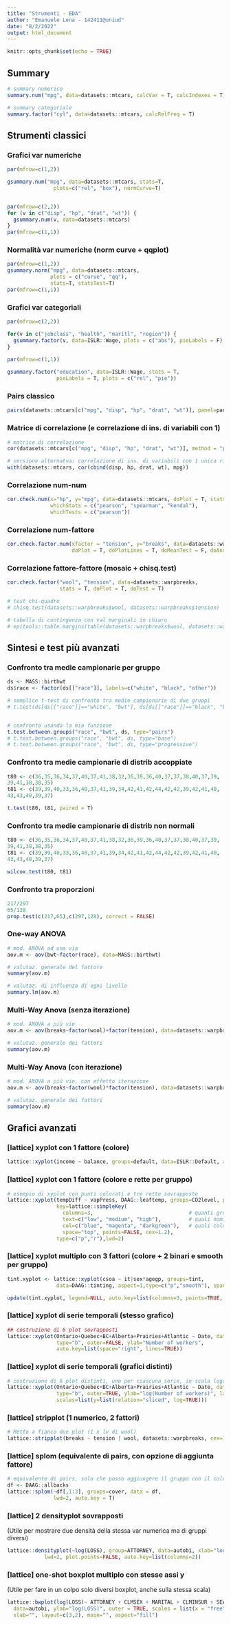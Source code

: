 ```yaml
---
title: "Strumenti - EDA"
author: "Emanuele Lena - 142411@uniud"
date: "8/2/2022"
output: html_document
---
```


```r
knitr::opts_chunk$set(echo = TRUE)
```


## Summary

```r
# summary numerico
summary.num("mpg", data=datasets::mtcars, calcVar = T, calcIndexes = T)

# summary categoriale
summary.factor("cyl", data=datasets::mtcars, calcRelFreq = T)


```


## Strumenti classici

### Grafici var numeriche

```r
par(mfrow=c(1,2))

gsummary.num("mpg", data=datasets::mtcars, stats=T, 
               plots=c("rel", "box"), normCurve=T)


par(mfrow=c(2,2))
for (v in c("disp", "hp", "drat", "wt")) {
  gsummary.num(v, data=datasets::mtcars)
}
par(mfrow=c(1,1))

```

### Normalità var numeriche (norm curve + qqplot)

```r
par(mfrow=c(1,2))
gsummary.norm("mpg", data=datasets::mtcars, 
              plots = c("curve", "qq"), 
              stats=T, statsTest=T)
par(mfrow=c(1,1))
```

### Grafici var categoriali

```r
par(mfrow=c(2,2))

for(v in c("jobclass", "health", "maritl", "region")) {
  gsummary.factor(v, data=ISLR::Wage, plots = c("abs"), pieLabels = F)
}
  
par(mfrow=c(1,1))

gsummary.factor("education", data=ISLR::Wage, stats = T, 
                pieLabels = T, plots = c("rel", "pie"))

```

### Pairs classico

```r
pairs(datasets::mtcars[c("mpg", "disp", "hp", "drat", "wt")], panel=panel.smooth)
```

### Matrice di correlazione (e correlazione di ins. di variabili con 1)
```r
# matrice di correlazione
cor(datasets::mtcars[c("mpg", "disp", "hp", "drat", "wt")], method = "pearson")

# versione alternatva: correlazione di ins. di variabili con 1 unica risposta
with(datasets::mtcars, cor(cbind(disp, hp, drat, wt), mpg))
```

### Correlazione num-num

```r
cor.check.num(x="hp", y="mpg", data=datasets::mtcars, doPlot = T, stats = T, 
              whichStats = c("pearson", "spearman", "kendal"), 
              whichTests = c("pearson"))
```

### Correlazione num-fattore

```r
cor.check.factor.num(xfactor = "tension", y="breaks", data=datasets::warpbreaks, 
                     doPlot = T, doPlotLines = T, doMeanTest = F, doAnova = T, stats=T)
```


### Correlazione fattore-fattore (mosaic + chisq.test)

```r
cor.check.factor("wool", "tension", data=datasets::warpbreaks, 
                 stats = T, doPlot = T, doTest = T)

# test chi-quadro
# chisq.test(datasets::warpbreaks$wool, datasets::warpbreaks$tension)

# tabella di contingenza con val marginali in chiaro
# epitools::table.margins(table(datasets::warpbreaks$wool, datasets::warpbreaks$tension))
```


## Sintesi e test più avanzati

### Confronto tra medie campionarie per gruppo

```r
ds <- MASS::birthwt
ds$race <- factor(ds[["race"]], labels=c("white", "black", "other"))

# semplice t-test di confronto tra medie campionarie di due gruppi
# t.test(ds[ds[["race"]]=="white", "bwt"], ds[ds[["race"]]=="black", "bwt"])


# confronto usando la mia funzione
t.test.between.groups("race", "bwt", ds, type="pairs")
# t.test.between.groups("race", "bwt", ds, type="base")
# t.test.between.groups("race", "bwt", ds, type="progressive")

```


### Confronto tra medie campionarie di distrib accoppiate

```r
t80 <- c(36,35,36,34,37,40,37,41,38,32,36,39,36,40,37,37,38,40,37,39,
39,41,38,38,35)
t81 <- c(39,39,40,33,36,40,37,41,39,34,42,41,42,44,42,42,39,42,41,40,
43,43,40,39,37)

t.test(t80, t81, paired = T)
```


### Confronto tra medie campionarie di distrib non normali

```r
t80 <- c(36,35,36,34,37,40,37,41,38,32,36,39,36,40,37,37,38,40,37,39,
39,41,38,38,35)
t81 <- c(39,39,40,33,36,40,37,41,39,34,42,41,42,44,42,42,39,42,41,40,
43,43,40,39,37)

wilcox.test(t80, t81)
```

### Confronto tra proporzioni

```r
217/297
65/128
prop.test(c(217,65),c(297,128), correct = FALSE)
```

### One-way ANOVA

```r
# mod. ANOVA ad una via
aov.m <- aov(bwt~factor(race), data=MASS::birthwt)

# valutaz. generale del fattore
summary(aov.m) 

# valutaz. di influenza di ogni livello 
summary.lm(aov.m) 
```

### Multi-Way Anova (senza iterazione)

```r
# mod. ANOVA a più vie
aov.m <- aov(breaks~factor(wool)+factor(tension), data=datasets::warpbreaks)

# valutaz. generale dei fattori
summary(aov.m) 

```

### Multi-Way Anova (con iterazione)

```r
# mod. ANOVA a più vie, con effetto iterazione
aov.m <- aov(breaks~factor(wool)*factor(tension), data=datasets::warpbreaks)

# valutaz. generale dei fattori
summary(aov.m) 
```

## Grafici avanzati

### [lattice] xyplot con 1 fattore (colore)

```r
lattice::xyplot(income ~ balance, groups=default, data=ISLR::Default, auto.key=list(columns=2))
```

### [lattice] xyplot con 1 fattore (colore e rette per gruppo)

```r
# esempio di xyplot con punti colorati e tre rette sovrapposte
lattice::xyplot(tempDiff ~ vapPress, DAAG::leaftemp, groups=CO2level, pch=19, 
                key=lattice::simpleKey(
                  columns=3,                               # quanti gruppi 
                  text=c("low", "medium", "high"),         # quali nomi nella legenda per i gruppi
                  col=c("blue", "magenta", "darkgreen"),   # quali colori per i gruppi
                  space="top", points=FALSE, cex=1.2), 
                type=c("p","r"),lwd=2)
```

### [lattice] xyplot multiplo con 3 fattori (colore + 2 binari e smooth per gruppo)

```r
tint.xyplot <- lattice::xyplot(csoa ~ it|sex*agegp, groups=tint,
                data=DAAG::tinting, aspect=1,type=c("p","smooth"), span=1.25)

update(tint.xyplot, legend=NULL, auto.key=list(columns=3, points=TRUE, lines=TRUE))
```

### [lattice] xyplot di serie temporali (stesso grafico)
```r
## costruzione di 6 plot sovrapposti
lattice::xyplot(Ontario+Quebec+BC+Alberta+Prairies+Atlantic ~ Date, data=DAAG::jobs,
                type="b", outer=FALSE, ylab="Number of workers",
                auto.key=list(space="right", lines=TRUE))
```

### [lattice] xyplot di serie temporali (grafici distinti)

```r
# costruzione di 6 plot distinti, uno per ciascuna serie, in scala logaritmica
lattice::xyplot(Ontario+Quebec+BC+Alberta+Prairies+Atlantic ~ Date, data=DAAG::jobs, 
                type="b", outer=TRUE, ylab="log(Number of workers)", layout=c(3,2),
                scales=list(y=list(relation="sliced", log=TRUE)))
```

### [lattice] stripplot (1 numerico, 2 fattori)

```r
# Metto a fianco due plot (1 x lv di wool)
lattice::stripplot(breaks ~ tension | wool, datasets::warpbreaks, cex=1.2, pch=16)
```

### [lattice] splom (equivalente di pairs, con opzione di aggiunta fattore)

```r
# equivalente di pairs, solo che posso aggiungere il gruppo con il colore
df <- DAAG::allbacks
lattice::splom(~df[,1:3], groups=cover, data = df, 
               lwd=2, auto.key = T)
```

### [lattice] 2 densityplot sovrapposti

(Utile per mostrare due densità della stessa var numerica ma di gruppi diversi)

```r
lattice::densityplot(~log(LOSS), group=ATTORNEY, data=autobi, xlab="log(LOSS)",
            lwd=2, plot.points=FALSE, auto.key=list(columns=2))

```

### [lattice] one-shot boxplot multiplo con stesse assi y

(Utile per fare in un colpo solo diversi boxplot, anche sulla stessa scala)
```r
lattice::bwplot(log(LOSS)~ ATTORNEY + CLMSEX + MARITAL + CLMINSUR + SEATBELT + AGECLASS,
  data=autobi, ylab="log(LOSS)", outer = TRUE, scales = list(x = "free"),
  xlab="", layout=c(3,2), main="", aspect="fill")
```

